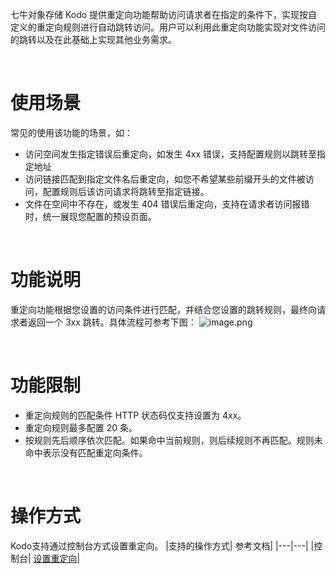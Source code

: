 七牛对象存储 Kodo 提供重定向功能帮助访问请求者在指定的条件下，实现按自定义的重定向规则进行自动跳转访问。用户可以利用此重定向功能实现对文件访问的跳转以及在此基础上实现其他业务需求。

<br>

# **使用场景**
常见的使用该功能的场景，如：
- 访问空间发生指定错误后重定向，如发生 4xx 错误，支持配置规则以跳转至指定地址
- 访问链接匹配到指定文件名后重定向，如您不希望某些前缀开头的文件被访问，配置规则后该访问请求将跳转至指定链接。
- 文件在空间中不存在，或发生 404 错误后重定向，支持在请求者访问报错时，统一展现您配置的预设页面。


<br>

# **功能说明**
重定向功能根据您设置的访问条件进行匹配，并结合您设置的跳转规则，最终向请求者返回一个 3xx 跳转。具体流程可参考下图：
![image.png](https://dn-odum9helk.qbox.me/FsBBLeU9XzYeWZFVV-RTINvIHiiP)



<br>

# **功能限制**
- 重定向规则的匹配条件 HTTP 状态码仅支持设置为 4xx。
- 重定向规则最多配置 20 条。
- 按规则先后顺序依次匹配。如果命中当前规则，则后续规则不再匹配。规则未命中表示没有匹配重定向条件。


<br>

# **操作方式**

Kodo支持通过控制台方式设置重定向。
|支持的操作方式|	参考文档|
|---|---|
|控制台|	[设置重定向](/kodo/development_guidelines/12262/set-the-redirect)|